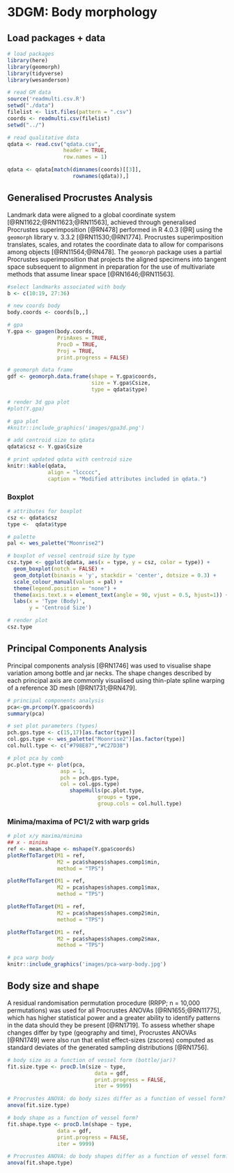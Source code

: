 # 3DGM: Body morphology

## Load packages + data

```r
# load packages
library(here)
library(geomorph)
library(tidyverse)
library(wesanderson)

# read GM data
source('readmulti.csv.R')
setwd("./data")
filelist <- list.files(pattern = ".csv")
coords <- readmulti.csv(filelist)
setwd("../")

# read qualitative data
qdata <- read.csv("qdata.csv", 
                  header = TRUE, 
                  row.names = 1)

qdata <- qdata[match(dimnames(coords)[[3]],
                     rownames(qdata)),]
```

## Generalised Procrustes Analysis

Landmark data were aligned to a global coordinate system [@RN11622;@RN11623;@RN11563], achieved through generalised Procrustes superimposition [@RN478] performed in R 4.0.3 [@R] using the `geomorph` library v. 3.3.2 [@RN11530;@RN1774]. Procrustes superimposition translates, scales, and rotates the coordinate data to allow for comparisons among objects [@RN11564;@RN478]. The `geomorph` package uses a partial Procrustes superimposition that projects the aligned specimens into tangent space subsequent to alignment in preparation for the use of multivariate methods that assume linear space [@RN1646;@RN11563]. 

```r
#select landmarks associated with body
b <- c(10:19, 27:36)

# new coords body
body.coords <- coords[b,,]

# gpa
Y.gpa <- gpagen(body.coords, 
                PrinAxes = TRUE, 
                ProcD = TRUE, 
                Proj = TRUE, 
                print.progress = FALSE)

# geomorph data frame
gdf <- geomorph.data.frame(shape = Y.gpa$coords, 
                           size = Y.gpa$Csize,
                           type = qdata$type)

# render 3d gpa plot
#plot(Y.gpa)

# gpa plot
#knitr::include_graphics('images/gpa3d.png')

# add centroid size to qdata
qdata$csz <- Y.gpa$Csize

# print updated qdata with centroid size
knitr::kable(qdata, 
             align = "lccccc", 
             caption = "Modified attributes included in qdata.")
```

### Boxplot

```r
# attributes for boxplot
csz <- qdata$csz
type <-  qdata$type

# palette
pal <- wes_palette("Moonrise2")

# boxplot of vessel centroid size by type
csz.type <- ggplot(qdata, aes(x = type, y = csz, color = type)) + 
  geom_boxplot(notch = FALSE) +
  geom_dotplot(binaxis = 'y', stackdir = 'center', dotsize = 0.3) +
  scale_colour_manual(values = pal) +
  theme(legend.position = "none") +
  theme(axis.text.x = element_text(angle = 90, vjust = 0.5, hjust=1)) +
  labs(x = 'Type (Body)', 
       y = 'Centroid Size')

# render plot
csz.type
```

## Principal Components Analysis

Principal components analysis [@RN1746] was used to visualise shape variation among bottle and jar necks. The shape changes described by each principal axis are commonly visualised using thin-plate spline warping of a reference 3D mesh [@RN1731;@RN479]. 

```r
# principal components analysis
pca<-gm.prcomp(Y.gpa$coords)
summary(pca)

# set plot parameters (types)
pch.gps.type <- c(15,17)[as.factor(type)]
col.gps.type <- wes_palette("Moonrise2")[as.factor(type)]
col.hull.type <- c("#798E87","#C27D38")

# plot pca by comb
pc.plot.type <- plot(pca, 
                 asp = 1,
                 pch = pch.gps.type,
                 col = col.gps.type)
                    shapeHulls(pc.plot.type, 
                             groups = type,
                             group.cols = col.hull.type)
```

### Minima/maxima of PC1/2 with warp grids

```r
# plot x/y maxima/minima
## x - minima
ref <- mean.shape <- mshape(Y.gpa$coords)
plotRefToTarget(M1 = ref, 
                M2 = pca$shapes$shapes.comp1$min, 
                method = "TPS")

plotRefToTarget(M1 = ref, 
                M2 = pca$shapes$shapes.comp1$max, 
                method = "TPS")

plotRefToTarget(M1 = ref, 
                M2 = pca$shapes$shapes.comp2$min, 
                method = "TPS")

plotRefToTarget(M1 = ref, 
                M2 = pca$shapes$shapes.comp2$max,
                method = "TPS")
```

```r
# pca warp body                 
knitr::include_graphics('images/pca-warp-body.jpg')
```

## Body size and shape

A residual randomisation permutation procedure (RRPP; n = 10,000 permutations) was used for all Procrustes ANOVAs [@RN1655;@RN11775], which has higher statistical power and a greater ability to identify patterns in the data should they be present [@RN1719]. To assess whether shape changes differ by type (geography and time), Procrustes ANOVAs [@RN1749] were also run that enlist effect-sizes (zscores) computed as standard deviates of the generated sampling distributions [@RN1756].

```r
# body size as a function of vessel form (bottle/jar)?
fit.size.type <- procD.lm(size ~ type,
                            data = gdf,
                            print.progress = FALSE,
                            iter = 9999)

# Procrustes ANOVA: do body sizes differ as a function of vessel form?
anova(fit.size.type)

# body shape as a function of vessel form?
fit.shape.type <- procD.lm(shape ~ type,
                data = gdf,
                print.progress = FALSE,
                iter = 9999)

# Procrustes ANOVA: do body shapes differ as a function of vessel form?
anova(fit.shape.type)
```
